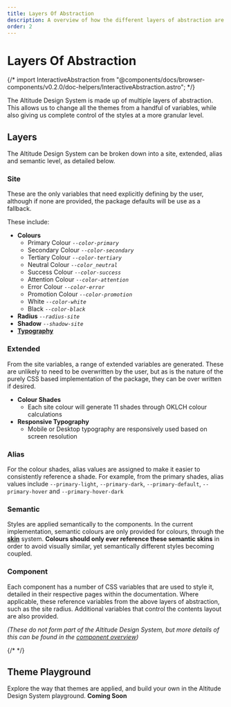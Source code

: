 ```yaml
---
title: Layers Of Abstraction
description: A overview of how the different layers of abstraction are used to create a unified yet highly configurable and extensible design system
order: 2
---
```


# Layers Of Abstraction

{/* import InteractiveAbstraction from "@components/docs/browser-components/v0.2.0/doc-helpers/InteractiveAbstraction.astro"; */}

The Altitude Design System is made up of multiple layers of abstraction. This allows us to change all the themes from a handful of variables, while also giving us complete control of the styles at a more granular level.

## Layers

The Altitude Design System can be broken down into a site, extended, alias and semantic level, as detailed below.

### Site

These are the only variables that need explicitly defining by the user, although if none are provided, the package defaults will be use as a fallback.

These include:

- **Colours**
  - Primary Colour _`--color-primary`_
  - Secondary Colour _`--color-secondary`_
  - Tertiary Colour _`--color-tertiary`_
  - Neutral Colour _`--color_neutral`_
  - Success Colour _`--color-success`_
  - Attention Colour _`--color-attention`_
  - Error Colour _`--color-error`_
  - Promotion Colour _`--color-promotion`_
  - White _`--color-white`_
  - Black _`--color-black`_
- **Radius** _`--radius-site`_
- **Shadow** _`--shadow-site`_
- [**Typography**](/NEEDSLINK)

### Extended

From the site variables, a range of extended variables are generated. These are unlikely to need to be overwritten by the user, but as is the nature of the purely CSS based implementation of the package, they can be over written if desired.

- **Colour Shades**
  - Each site colour will generate 11 shades through OKLCH colour calculations
- **Responsive Typography**
  - Mobile or Desktop typography are responsively used based on screen resolution

### Alias

For the colour shades, alias values are assigned to make it easier to consistently reference a shade. For example, from the primary shades, alias values include `--primary-light`, `--primary-dark`, `--primary-default`, `--primary-hover` and `--primary-hover-dark`

### Semantic

Styles are applied semantically to the components. In the current implementation, semantic colours are only provided for colours, through the [**skin**](/NEEDSLINK) system. **Colours should only ever reference these semantic skins** in order to avoid visually similar, yet semantically different styles becoming coupled.

### Component

Each component has a number of CSS variables that are used to style it, detailed in their respective pages within the documentation. Where applicable, these reference variables from the above layers of abstraction, such as the site radius. Additional variables that control the contents layout are also provided.

_(These do not form part of the Altitude Design System, but more details of this can be found in the [component overview](/NEEDSLINK))_

{/* <InteractiveAbstraction /> */}

## Theme Playground

Explore the way that themes are applied, and build your own in the Altitude Design System playground. **Coming Soon**
